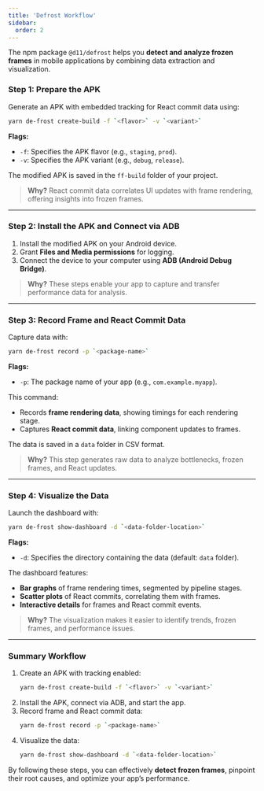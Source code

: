 ```yaml
---
title: 'Defrost Workflow'
sidebar:
  order: 2
---
```



The npm package `@d11/defrost` helps you **detect and analyze frozen frames** in mobile applications by combining data extraction and visualization.

### Step 1: Prepare the APK

Generate an APK with embedded tracking for React commit data using:

```sh frame=none
yarn de-frost create-build -f `<flavor>` -v `<variant>`
```

**Flags:**
- `-f`: Specifies the APK flavor (e.g., `staging`, `prod`).
- `-v`: Specifies the APK variant (e.g., `debug`, `release`).

The modified APK is saved in the `ff-build` folder of your project.

> **Why?** React commit data correlates UI updates with frame rendering, offering insights into frozen frames.

---

### Step 2: Install the APK and Connect via ADB

1. Install the modified APK on your Android device.
2. Grant **Files and Media permissions** for logging.
3. Connect the device to your computer using **ADB (Android Debug Bridge)**.

> **Why?** These steps enable your app to capture and transfer performance data for analysis.

---

### Step 3: Record Frame and React Commit Data

Capture data with:

```sh frame=none
yarn de-frost record -p `<package-name>`
```

**Flags:**
- `-p`: The package name of your app (e.g., `com.example.myapp`).

This command:
- Records **frame rendering data**, showing timings for each rendering stage.
- Captures **React commit data**, linking component updates to frames.

The data is saved in a `data` folder in CSV format.

> **Why?** This step generates raw data to analyze bottlenecks, frozen frames, and React updates.

---

### Step 4: Visualize the Data

Launch the dashboard with:

```sh frame=none
yarn de-frost show-dashboard -d `<data-folder-location>`
```

**Flags:**
- `-d`: Specifies the directory containing the data (default: `data` folder).

The dashboard features:
- **Bar graphs** of frame rendering times, segmented by pipeline stages.
- **Scatter plots** of React commits, correlating them with frames.
- **Interactive details** for frames and React commit events.

> **Why?** The visualization makes it easier to identify trends, frozen frames, and performance issues.

---

### Summary Workflow


1. Create an APK with tracking enabled:
   ```sh frame=none
   yarn de-frost create-build -f `<flavor>` -v `<variant>`
   ```
2. Install the APK, connect via ADB, and start the app.
3. Record frame and React commit data:
   ```sh frame=none
   yarn de-frost record -p `<package-name>`
   ```
4. Visualize the data:
   ```sh frame=none
   yarn de-frost show-dashboard -d `<data-folder-location>`
   ```


By following these steps, you can effectively **detect frozen frames**, pinpoint their root causes, and optimize your app’s performance.
